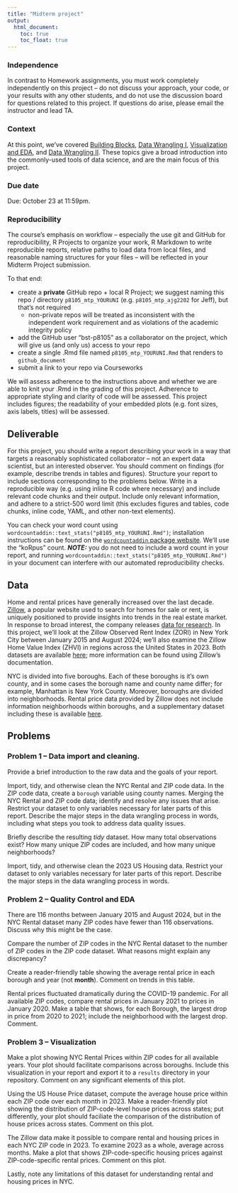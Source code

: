 ```yaml
---
title: "Midterm project"
output:
  html_document: 
    toc: true
    toc_float: true
---
```


### Independence

In contrast to Homework assignments, you must work completely independently on this project -- do not discuss your approach, your code, or your results with any other students, and do not use the discussion board for questions related to this project. If questions do arise, please email the instructor and lead TA.

### Context

At this point, we've covered [Building Blocks](topic_building_blocks.html), [Data Wrangling I](topic_data_wrangling_i.html), [Visualization and EDA](topic_visualization_and_eda.html), and [Data Wrangling II](topic_data_wrangling_ii.html). These topics give a broad introduction into the commonly-used tools of data science, and are the main focus of this project.

### Due date

Due: October 23 at 11:59pm. 

### Reproducibility

The course's emphasis on workflow -- especially the use git and GitHub for reproducibility, R Projects to organize your work, R Markdown to write reproducible reports, relative paths to load data from local files, and reasonable naming structures for your files -- will be reflected in your Midterm Project submission. 

To that end: 

* create a **private** GitHub repo + local R Project; we suggest naming this repo / directory `p8105_mtp_YOURUNI` (e.g. `p8105_mtp_ajg2202` for Jeff), but that's not required
    * non-private repos will be treated as inconsistent with the independent work requirement and as violations of the academic integrity policy
* add the GitHub user "bst-p8105" as a collaborator on the project, which will give us (and only us) access to your repo
* create a single .Rmd file named `p8105_mtp_YOURUNI.Rmd` that renders to `github_document`
* submit a link to your repo via Courseworks

We will assess adherence to the instructions above and whether we are able to knit your .Rmd in the grading of this project. Adherence to appropriate styling and clarity of code will be assessed. This project includes figures; the readability of your embedded plots (e.g. font sizes, axis labels, titles) will be assessed.


## Deliverable

For this project, you should write a report describing your work in a way that targets a reasonably sophisticated collaborator – not an expert data scientist, but an interested observer. You should comment on findings (for example, describe trends in tables and figures). Structure your report to include sections corresponding to the problems below. Write in a reproducible way (e.g. using inline R code where necessary) and include relevant code chunks and their output. Include only relevant information, and adhere to a strict-500 word limit (this excludes figures and tables, code chunks, inline code, YAML, and other non-text elements). 

You can check your word count using `wordcountaddin::text_stats("p8105_mtp_YOURUNI.Rmd")`; installation instructions can be found on the [`wordcountaddin` package website](https://github.com/benmarwick/wordcountaddin). We'll use the "koRpus" count. **_NOTE:_** you do not need to include a word count in your report, and running `wordcountaddin::text_stats("p8105_mtp_YOURUNI.Rmd")` in your document can interfere with our automated reproducibility checks. 


## Data

Home and rental prices have generally increased over the last decade. [Zillow](https://www.zillow.com), a popular website used to search for homes for sale or rent, is uniquely positioned to provide insights into trends in the real estate market. In response to broad interest, the company releases [data for research](https://www.zillow.com/research/data/). In this project, we'll look at the Zillow Observed Rent Index (ZORI) in New York City between January 2015 and August 2024; we'll also examine the Zillow Home Value Index (ZHVI) in regions across the United States in 2023. Both datasets are available [here](data/Zillow.zip); more information can be found using Zillow's documentation.

NYC is divided into five boroughs. Each of these boroughs is it's own county, and in some cases the borough name and county name differ; for example, Manhattan is New York County. Moreover, boroughs are divided into neighborhoods. Rental price data provided by Zillow does not include information neighborhoods within boroughs, and a supplementary dataset including these is available [here](data/zip_codes.html).

## Problems

### Problem 1 -- Data import and cleaning. 

Provide a brief introduction to the raw data and the goals of your report. 

Import, tidy, and otherwise clean the NYC Rental and ZIP code data. In the ZIP code data, create a `borough` variable using county names. Merging the NYC Rental and ZIP code data; identify and resolve any issues that arise. Restrict your dataset to only variables necessary for later parts of this report. Describe the major steps in the data wrangling process in words, including what steps you took to address data quality issues. 

Briefly describe the resulting *tidy* dataset. How many total observations exist? How many unique ZIP codes are included, and how many unique neighborhoods? 

Import, tidy, and otherwise clean the 2023 US Housing data. Restrict your dataset to only variables necessary for later parts of this report. Describe the major steps in the data wrangling process in words. 


### Problem 2 -- Quality Control and EDA

There are 116 months between January 2015 and August 2024, but in the NYC Rental dataset many ZIP codes have fewer than 116 observations. Discuss why this might be the case.

Compare the number of ZIP codes in the NYC Rental dataset to the number of ZIP codes in the ZIP code dataset. What reasons might explain any discrepancy?

Create a reader-friendly table showing the average rental price in each borough and year (not **month**). Comment on trends in this table. 

Rental prices fluctuated dramatically during the COVID-19 pandemic. For all available ZIP codes, compare rental prices in January 2021 to prices in January 2020. Make a table that shows, for each Borough, the largest drop in price from 2020 to 2021; include the neighborhood with the largest drop. Comment. 


### Problem 3 -- Visualization

Make a plot showing NYC Rental Prices within ZIP codes for all available years. Your plot should facilitate comparisons across boroughs. Include this visualization in your report and export it to a `results` directory in your repository. Comment on any significant elements of this plot.

Using the US House Price dataset, compute the average house price within each ZIP code over each month in 2023. Make a reader-friendly plot showing the distribution of ZIP-code-level house prices across states; put differently, your plot should faciliate the comparison of the distribution of house prices across states. Comment on this plot. 

The Zillow data make it possible to compare rental and housing prices in each NYC ZIP code in 2023. To examine 2023 as a whole, average across months. Make a plot that shows ZIP-code-specific housing prices against ZIP-code-specific rental prices. Comment on this plot.

Lastly, note any limitations of this dataset for understanding rental and housing prices in NYC. 

